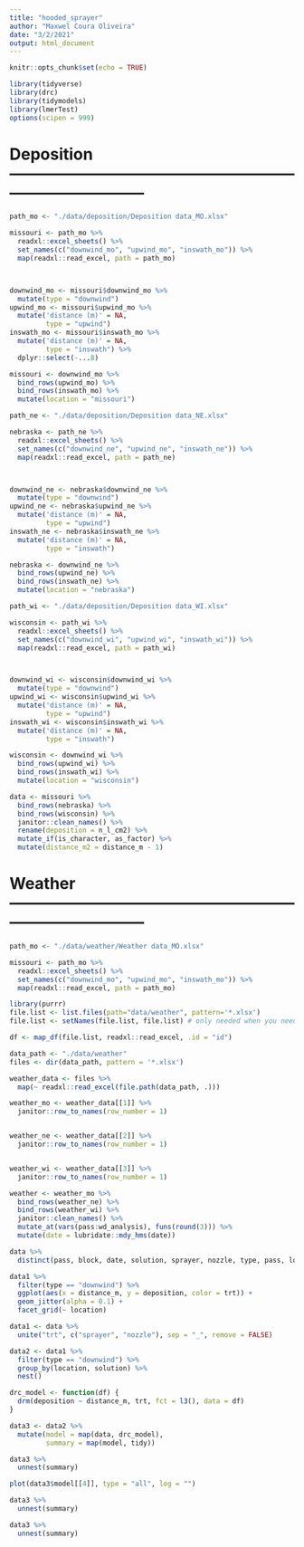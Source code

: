 ```yaml
---
title: "hooded_sprayer"
author: "Maxwel Coura Oliveira"
date: "3/2/2021"
output: html_document
---
```


```r
knitr::opts_chunk$set(echo = TRUE)
```


```r
library(tidyverse)
library(drc)
library(tidymodels)
library(lmerTest)
options(scipen = 999)
```

# Deposition --------------------------------------------------------------------------------

```r
path_mo <- "./data/deposition/Deposition data_MO.xlsx"

missouri <- path_mo %>% 
  readxl::excel_sheets() %>% 
  set_names(c("downwind_mo", "upwind_mo", "inswath_mo")) %>% 
  map(readxl::read_excel, path = path_mo)



downwind_mo <- missouri$downwind_mo %>% 
  mutate(type = "downwind")
upwind_mo <- missouri$upwind_mo %>% 
  mutate('distance (m)' = NA,
         type = "upwind")
inswath_mo <- missouri$inswath_mo %>%
  mutate('distance (m)' = NA,
         type = "inswath") %>% 
  dplyr::select(-...8)

missouri <- downwind_mo %>% 
  bind_rows(upwind_mo) %>% 
  bind_rows(inswath_mo) %>% 
  mutate(location = "missouri")
```


```r
path_ne <- "./data/deposition/Deposition data_NE.xlsx"

nebraska <- path_ne %>% 
  readxl::excel_sheets() %>% 
  set_names(c("downwind_ne", "upwind_ne", "inswath_ne")) %>% 
  map(readxl::read_excel, path = path_ne)



downwind_ne <- nebraska$downwind_ne %>% 
  mutate(type = "downwind")
upwind_ne <- nebraska$upwind_ne %>% 
  mutate('distance (m)' = NA,
         type = "upwind")
inswath_ne <- nebraska$inswath_ne %>%
  mutate('distance (m)' = NA,
         type = "inswath")

nebraska <- downwind_ne %>% 
  bind_rows(upwind_ne) %>% 
  bind_rows(inswath_ne) %>% 
  mutate(location = "nebraska")
```


```r
path_wi <- "./data/deposition/Deposition data_WI.xlsx"

wisconsin <- path_wi %>% 
  readxl::excel_sheets() %>% 
  set_names(c("downwind_wi", "upwind_wi", "inswath_wi")) %>% 
  map(readxl::read_excel, path = path_wi)



downwind_wi <- wisconsin$downwind_wi %>% 
  mutate(type = "downwind")
upwind_wi <- wisconsin$upwind_wi %>% 
  mutate('distance (m)' = NA,
         type = "upwind")
inswath_wi <- wisconsin$inswath_wi %>%
  mutate('distance (m)' = NA,
         type = "inswath")

wisconsin <- downwind_wi %>% 
  bind_rows(upwind_wi) %>% 
  bind_rows(inswath_wi) %>% 
  mutate(location = "wisconsin")
```


```r
data <- missouri %>% 
  bind_rows(nebraska) %>% 
  bind_rows(wisconsin) %>% 
  janitor::clean_names() %>% 
  rename(deposition = n_l_cm2) %>% 
  mutate_if(is_character, as_factor) %>% 
  mutate(distance_m2 = distance_m - 1)
```


# Weather --------------------------------------------------------------------------------

```r
path_mo <- "./data/weather/Weather data_MO.xlsx"

missouri <- path_mo %>% 
  readxl::excel_sheets() %>% 
  set_names(c("downwind_mo", "upwind_mo", "inswath_mo")) %>% 
  map(readxl::read_excel, path = path_mo)

library(purrr)
file.list <- list.files(path="data/weather", pattern='*.xlsx')
file.list <- setNames(file.list, file.list) # only needed when you need an id-column with the file-names

df <- map_df(file.list, readxl::read_excel, .id = "id")
```

```r
data_path <- "./data/weather"   
files <- dir(data_path, pattern = '*.xlsx') 

weather_data <- files %>%
  map(~ readxl::read_excel(file.path(data_path, .)))
```


```r
weather_mo <- weather_data[[1]] %>% 
  janitor::row_to_names(row_number = 1)


weather_ne <- weather_data[[2]] %>% 
  janitor::row_to_names(row_number = 1)


weather_wi <- weather_data[[3]] %>% 
  janitor::row_to_names(row_number = 1)

weather <- weather_mo %>% 
  bind_rows(weather_ne) %>% 
  bind_rows(weather_wi) %>% 
  janitor::clean_names() %>% 
  mutate_at(vars(pass:wd_analysis), funs(round(3))) %>% 
  mutate(date = lubridate::mdy_hms(date))
```



```r
data %>% 
  distinct(pass, block, date, solution, sprayer, nozzle, type, pass, location)
```

```r
data1 %>% 
  filter(type == "downwind") %>%
  ggplot(aes(x = distance_m, y = deposition, color = trt)) +
  geom_jitter(alpha = 0.1) +
  facet_grid(~ location)
```


```r
data1 <- data %>% 
  unite("trt", c("sprayer", "nozzle"), sep = "_", remove = FALSE)
```


```r
data2 <- data1 %>% 
  filter(type == "downwind") %>% 
  group_by(location, solution) %>% 
  nest()
```


```r
drc_model <- function(df) {
  drm(deposition ~ distance_m, trt, fct = l3(), data = df)
}
```


```r
data3 <- data2 %>% 
  mutate(model = map(data, drc_model),
         summary = map(model, tidy))
```


```r
data3 %>% 
  unnest(summary)
```


```r
plot(data3$model[[4]], type = "all", log = "")
```


```r
data3 %>% 
  unnest(summary)
```


```r
data3 %>% 
  unnest(summary)
```




